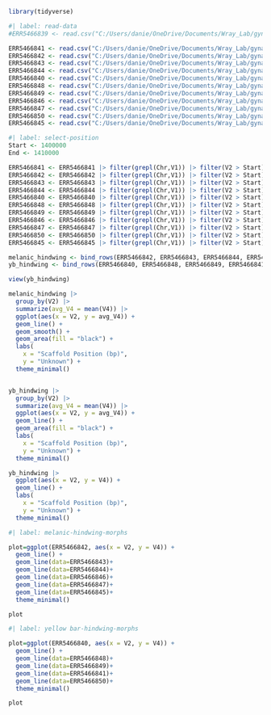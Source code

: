 ```r
library(tidyverse)
```

```r
#| label: read-data
#ERR5466839 <- read.csv("C:/Users/danie/OneDrive/Documents/Wray_Lab/gynandromorph_2024/ERR5466839.bedgraph", sep="\t", header=FALSE)

ERR5466841 <- read.csv("C:/Users/danie/OneDrive/Documents/Wray_Lab/gynandromorph_2024/ERR5466841.bedgraph", sep="\t", header=FALSE)
ERR5466842 <- read.csv("C:/Users/danie/OneDrive/Documents/Wray_Lab/gynandromorph_2024/ERR5466842.bedgraph", sep="\t", header=FALSE)
ERR5466843 <- read.csv("C:/Users/danie/OneDrive/Documents/Wray_Lab/gynandromorph_2024/ERR5466843.bedgraph", sep="\t", header=FALSE)
ERR5466844 <- read.csv("C:/Users/danie/OneDrive/Documents/Wray_Lab/gynandromorph_2024/ERR5466844.bedgraph", sep="\t", header=FALSE)
ERR5466840 <- read.csv("C:/Users/danie/OneDrive/Documents/Wray_Lab/gynandromorph_2024/ERR5466840.bedgraph", sep="\t", header=FALSE)
ERR5466848 <- read.csv("C:/Users/danie/OneDrive/Documents/Wray_Lab/gynandromorph_2024/ERR5466848.bedgraph", sep="\t", header=FALSE)
ERR5466849 <- read.csv("C:/Users/danie/OneDrive/Documents/Wray_Lab/gynandromorph_2024/ERR5466849.bedgraph", sep="\t", header=FALSE)
ERR5466846 <- read.csv("C:/Users/danie/OneDrive/Documents/Wray_Lab/gynandromorph_2024/ERR5466846.bedgraph", sep="\t", header=FALSE)
ERR5466847 <- read.csv("C:/Users/danie/OneDrive/Documents/Wray_Lab/gynandromorph_2024/ERR5466847.bedgraph", sep="\t", header=FALSE)
ERR5466850 <- read.csv("C:/Users/danie/OneDrive/Documents/Wray_Lab/gynandromorph_2024/ERR5466850.bedgraph", sep="\t", header=FALSE)
ERR5466845 <- read.csv("C:/Users/danie/OneDrive/Documents/Wray_Lab/gynandromorph_2024/ERR5466845.bedgraph", sep="\t", header=FALSE)
```

```r
#| label: select-position
Start <- 1400000
End <- 1410000

ERR5466841 <- ERR5466841 |> filter(grepl(Chr,V1)) |> filter(V2 > Start) |> filter(V2 < End) |> mutate(sample = "ERR5466841")
ERR5466842 <- ERR5466842 |> filter(grepl(Chr,V1)) |> filter(V2 > Start) |> filter(V2 < End) |> mutate(sample = "ERR5466842")
ERR5466843 <- ERR5466843 |> filter(grepl(Chr,V1)) |> filter(V2 > Start) |> filter(V2 < End) |> mutate(sample = "ERR5466843")
ERR5466844 <- ERR5466844 |> filter(grepl(Chr,V1)) |> filter(V2 > Start) |> filter(V2 < End) |> mutate(sample = "ERR5466844")
ERR5466840 <- ERR5466840 |> filter(grepl(Chr,V1)) |> filter(V2 > Start) |> filter(V2 < End) |> mutate(sample = "ERR5466840")
ERR5466848 <- ERR5466848 |> filter(grepl(Chr,V1)) |> filter(V2 > Start) |> filter(V2 < End) |> mutate(sample = "ERR5466848")
ERR5466849 <- ERR5466849 |> filter(grepl(Chr,V1)) |> filter(V2 > Start) |> filter(V2 < End) |> mutate(sample = "ERR5466849")
ERR5466846 <- ERR5466846 |> filter(grepl(Chr,V1)) |> filter(V2 > Start) |> filter(V2 < End) |> mutate(sample = "ERR5466846")
ERR5466847 <- ERR5466847 |> filter(grepl(Chr,V1)) |> filter(V2 > Start) |> filter(V2 < End) |> mutate(sample = "ERR5466847")
ERR5466850 <- ERR5466850 |> filter(grepl(Chr,V1)) |> filter(V2 > Start) |> filter(V2 < End) |> mutate(sample = "ERR5466850")
ERR5466845 <- ERR5466845 |> filter(grepl(Chr,V1)) |> filter(V2 > Start) |> filter(V2 < End) |> mutate(sample = "ERR5466845")
```

```r
melanic_hindwing <- bind_rows(ERR5466842, ERR5466843, ERR5466844, ERR5466846, ERR5466847, ERR5466845)
yb_hindwing <- bind_rows(ERR5466840, ERR5466848, ERR5466849, ERR5466841, ERR5466850)

view(yb_hindwing)
```

```r
melanic_hindwing |>
  group_by(V2) |>
  summarize(avg_V4 = mean(V4)) |>
  ggplot(aes(x = V2, y = avg_V4)) + 
  geom_line() +
  geom_smooth() +
  geom_area(fill = "black") +
  labs(
    x = "Scaffold Position (bp)", 
    y = "Unknown") + 
  theme_minimal()


yb_hindwing |>
  group_by(V2) |>
  summarize(avg_V4 = mean(V4)) |>
  ggplot(aes(x = V2, y = avg_V4)) + 
  geom_line() +
  geom_area(fill = "black") +
  labs(
    x = "Scaffold Position (bp)", 
    y = "Unknown") + 
  theme_minimal() 
```


```r
yb_hindwing |>
  ggplot(aes(x = V2, y = V4)) + 
  geom_line() +
  labs(
    x = "Scaffold Position (bp)", 
    y = "Unknown") + 
  theme_minimal() 
```


```r
#| label: melanic-hindwing-morphs 

plot=ggplot(ERR5466842, aes(x = V2, y = V4)) +
  geom_line() +
  geom_line(data=ERR5466843)+
  geom_line(data=ERR5466844)+
  geom_line(data=ERR5466846)+
  geom_line(data=ERR5466847)+
  geom_line(data=ERR5466845)+
  theme_minimal()

plot
```

```r
#| label: yellow bar-hindwing-morphs 

plot=ggplot(ERR5466840, aes(x = V2, y = V4)) +
  geom_line() +
  geom_line(data=ERR5466848)+
  geom_line(data=ERR5466849)+
  geom_line(data=ERR5466841)+
  geom_line(data=ERR5466850)+
  theme_minimal()

plot
```
